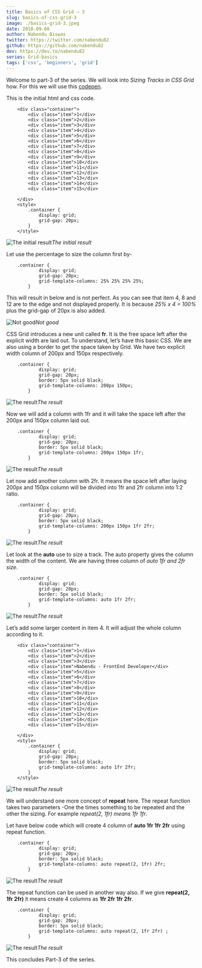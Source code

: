 ```yaml
---
title: Basics of CSS Grid — 3
slug: basics-of-css-grid-3
image: ./basics-grid-3.jpeg
date: 2018-09-08
author: Nabendu Biswas
twitter: https://twitter.com/nabendu82
github: https://github.com/nabendu82
dev: https://dev.to/nabendu82
series: Grid-basics
tags: ['css', 'beginners', 'grid']
---
```


Welcome to part-3 of the series. We will look into *Sizing Tracks in CSS Grid* how. For this we will use this [codepen](https://codepen.io/nabendu82/full/oPoaYj/).

This is the initial html and css code.
```
    <div class="container">
        <div class="item">1</div>
        <div class="item">2</div>
        <div class="item">3</div>
        <div class="item">4</div>
        <div class="item">5</div>
        <div class="item">6</div>
        <div class="item">7</div>
        <div class="item">8</div>
        <div class="item">9</div>
        <div class="item">10</div>
        <div class="item">11</div>
        <div class="item">12</div>
        <div class="item">13</div>
        <div class="item">14</div>
        <div class="item">15</div>

    </div>
    <style>
        .container {
            display: grid;
            grid-gap: 20px;
        }
    </style>
```
![The initial result](https://cdn-images-1.medium.com/max/5760/1*JgEMyfjXQvv5mjSPZoHxDQ.png)*The initial result*

Let use the percentage to size the column first by-
```
    .container {
            display: grid;
            grid-gap: 20px;
            grid-template-columns: 25% 25% 25% 25%;
        }
```
This will result in below and is not perfect. As you can see that item 4, 8 and 12 are to the edge and not displayed properly. It is because *25% x 4 = 100%* plus the grid-gap of 20px is also added.

![Not good](https://cdn-images-1.medium.com/max/5760/1*FImAAwLNa4e_Ltq0qUqr3w.png)*Not good*

CSS Grid introduces a new unit called **fr**. It is the free space left after the explicit width are laid out. To understand, let’s have this basic CSS. We are also using a border to get the space taken by Grid. We have two explicit width column of 200px and 150px respectively.
```
    .container {
            display: grid;
            grid-gap: 20px;
            border: 5px solid black;
            grid-template-columns: 200px 150px;
        }
```
![The result](https://cdn-images-1.medium.com/max/5760/1*dXjOoYlfFrQJeSjoiqe-oQ.png)*The result*

Now we will add a column with 1fr and it will take the space left after the 200px and 150px column laid out.
```
    .container {
            display: grid;
            grid-gap: 20px;
            border: 5px solid black;
            grid-template-columns: 200px 150px 1fr;
        }
```
![The result](https://cdn-images-1.medium.com/max/5752/1*3-roJWse2C4AvYtCiwHqyw.png)*The result*

Let now add another column with 2fr. It means the space left after laying 200px and 150px column will be divided into 1fr and 2fr column into 1:2 ratio.
```
    .container {
            display: grid;
            grid-gap: 20px;
            border: 5px solid black;
            grid-template-columns: 200px 150px 1fr 2fr;
        }
```
![The result](https://cdn-images-1.medium.com/max/5760/1*G1yI1NwMtEkP21hL-pp0gg.png)*The result*

Let look at the **auto** use to size a track. The auto property gives the column the width of the content. We are having three column of *auto 1fr and 2fr size*.
```
    .container {
            display: grid;
            grid-gap: 20px;
            border: 5px solid black;
            grid-template-columns: auto 1fr 2fr;
        }
```
![The result](https://cdn-images-1.medium.com/max/5760/1*LI9Nz-bjJZ8lc4yNd32hqQ.png)*The result*

Let’s add some larger content in item 4. It will adjust the whole column according to it.
```
    <div class="container">
        <div class="item">1</div>
        <div class="item">2</div>
        <div class="item">3</div>
        <div class="item">Nabendu - FrontEnd Developer</div>
        <div class="item">5</div>
        <div class="item">6</div>
        <div class="item">7</div>
        <div class="item">8</div>
        <div class="item">9</div>
        <div class="item">10</div>
        <div class="item">11</div>
        <div class="item">12</div>
        <div class="item">13</div>
        <div class="item">14</div>
        <div class="item">15</div>

    </div>
    <style>
        .container {
            display: grid;
            grid-gap: 20px;
            border: 5px solid black;
            grid-template-columns: auto 1fr 2fr;
        }
    </style>
```
![The result](https://cdn-images-1.medium.com/max/5760/1*qY9Pj23HnigsFcraFIZVaA.png)*The result*

We will understand one more concept of **repeat** here. The repeat function takes two parameters -One the times something to be repeated and the other the sizing. For example *repeat(2, 1fr) means 1fr 1fr*.

Let have below code which will create 4 column of **auto 1fr 1fr 2fr** using repeat function.
```
    .container {
            display: grid;
            grid-gap: 20px;
            border: 5px solid black;
            grid-template-columns: auto repeat(2, 1fr) 2fr;
        }
```
![The result](https://cdn-images-1.medium.com/max/5760/1*lv3g5U_GP0ynsyTy3ixDtw.png)*The result*

The repeat function can be used in another way also. If we give **repeat(2, 1fr 2fr)** it means create 4 columns as **1fr 2fr 1fr 2fr**.
```
    .container {
            display: grid;
            grid-gap: 20px;
            border: 5px solid black;
            grid-template-columns: auto repeat(2, 1fr 2fr) ;
        }
```
![The result](https://cdn-images-1.medium.com/max/5760/1*ky66_dwEtjzlK-dShcyaeQ.png)*The result*

This concludes Part-3 of the series.
